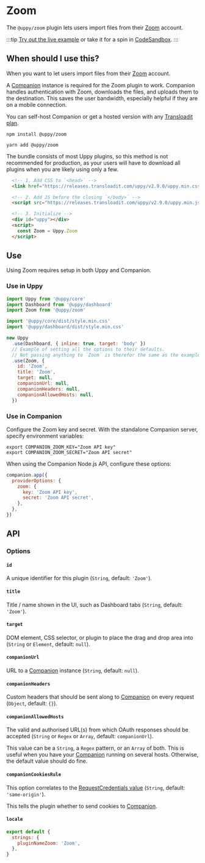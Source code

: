 
# Zoom

The `@uppy/zoom` plugin lets users import files from their [Zoom](https://zoom.com) account.

:::tip
[Try out the live example](/examples) or take it for a spin in [CodeSandbox](https://codesandbox.io/s/uppy-dashboard-xpxuhd).
:::

## When should I use this?

When you want to let users import files from their [Zoom](https://zoom.com) account.

A [Companion](/docs/companion) instance is required for the Zoom plugin to work.
Companion handles authentication with Zoom, downloads the files, and uploads them to the destination.
This saves the user bandwidth, especially helpful if they are on a mobile connection.

You can self-host Companion or get a hosted version with any [Transloadit plan](https://transloadit.com/pricing/).

<Tabs>
  <TabItem value="npm" label="NPM" default>

  ```shell
  npm install @uppy/zoom
  ```

  </TabItem>

  <TabItem value="yarn" label="Yarn">

  ```shell
  yarn add @uppy/zoom
  ```

  </TabItem>

  <TabItem value="cdn" label="CDN">
  <Admonition type="caution">
    <p>
      The bundle consists of most Uppy plugins, so this method is not recommended for production,
      as your users will have to download all plugins when you are likely using only a few.
    </p>
  </Admonition>

  ```html
    <!-- 1. Add CSS to `<head>` -->
    <link href="https://releases.transloadit.com/uppy/v2.9.0/uppy.min.css" rel="stylesheet">

    <!-- 2. Add JS before the closing `</body>` -->
    <script src="https://releases.transloadit.com/uppy/v2.9.0/uppy.min.js"></script>

    <!-- 3. Initialize -->
    <div id="uppy"></div>
    <script>
      const Zoom = Uppy.Zoom
    </script>
  ```

  </TabItem>
</Tabs>

## Use

Using Zoom requires setup in both Uppy and Companion.

### Use in Uppy

```js {12-19} showLineNumbers
import Uppy from '@uppy/core'
import Dashboard from '@uppy/dashboard'
import Zoom from '@uppy/zoom'

import '@uppy/core/dist/style.min.css'
import '@uppy/dashboard/dist/style.min.css'

new Uppy
  .use(Dashboard, { inline: true, target: 'body' })
  // Example of setting all the options to their defaults.
  // Not passing anything to `Zoom` is therefor the same as the example below.
  .use(Zoom, {
    id: 'Zoom',
    title: 'Zoom',
    target: null,
    companionUrl: null,
    companionHeaders: null,
    companionAllowedHosts: null,
  })
```

### Use in Companion

Configure the Zoom key and secret. With the standalone Companion server, specify environment variables:

```shell
export COMPANION_ZOOM_KEY="Zoom API key"
export COMPANION_ZOOM_SECRET="Zoom API secret"
```

When using the Companion Node.js API, configure these options:

```js
companion.app({
  providerOptions: {
    zoom: {
      key: 'Zoom API key',
      secret: 'Zoom API secret',
    },
  },
})
```

## API

### Options

#### `id`

A unique identifier for this plugin (`String`, default: `'Zoom'`).

#### `title`

Title / name shown in the UI, such as Dashboard tabs (`String`, default: `'Zoom'`).

#### `target`

DOM element, CSS selector, or plugin to place the drag and drop area into (`String` or `Element`, default: `null`).

#### `companionUrl`

URL to a [Companion](/docs/companion) instance (`String`, default: `null`).

#### `companionHeaders`

Custom headers that should be sent along to [Companion](/docs/companion) on every request (`Object`, default: `{}`).

#### `companionAllowedHosts`

The valid and authorised URL(s) from which OAuth responses should be accepted (`String` or `Regex` or `Array`, default: `companionUrl`).

This value can be a `String`, a `Regex` pattern, or an `Array` of both.
This is useful when you have your [Companion](/docs/companion) running on several hosts. Otherwise, the default value should do fine.

#### `companionCookiesRule`

This option correlates to the [RequestCredentials value](https://developer.mozilla.org/en-US/docs/Web/API/Request/credentials) (`String`, default: `'same-origin'`).

This tells the plugin whether to send cookies to [Companion](/docs/companion).

#### `locale`

```js
export default {
  strings: {
    pluginNameZoom: 'Zoom',
  },
}
```
